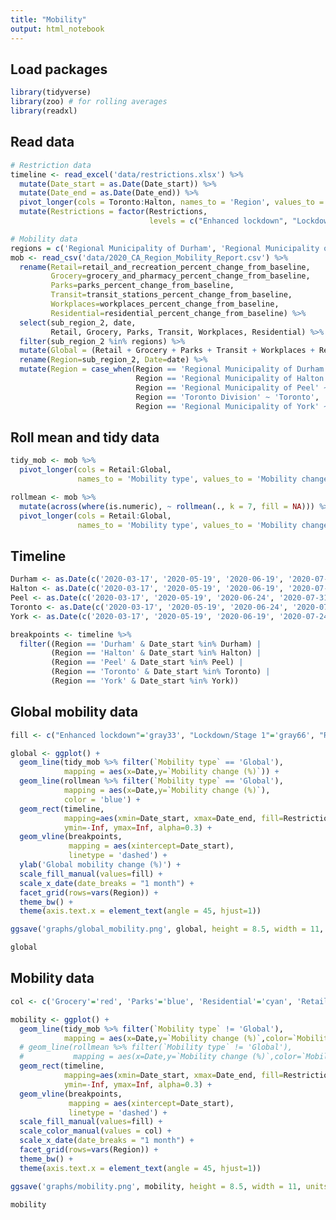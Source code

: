 ```yaml
---
title: "Mobility"
output: html_notebook
---
```


## Load packages
```r
library(tidyverse)
library(zoo) # for rolling averages
library(readxl)
```

## Read data
```r
# Restriction data
timeline <- read_excel('data/restrictions.xlsx') %>% 
  mutate(Date_start = as.Date(Date_start)) %>% 
  mutate(Date_end = as.Date(Date_end)) %>% 
  pivot_longer(cols = Toronto:Halton, names_to = 'Region', values_to = 'Restrictions') %>% 
  mutate(Restrictions = factor(Restrictions, 
                               levels = c("Enhanced lockdown", "Lockdown/Stage 1", "Red/Stage 2/Modified Stage 2", "Green/Stage 3", "Orange/Gathering limits")))

# Mobility data
regions = c('Regional Municipality of Durham', 'Regional Municipality of Halton', 'Regional Municipality of Peel', 'Toronto Division', 'Regional Municipality of York')
mob <- read_csv('data/2020_CA_Region_Mobility_Report.csv') %>% 
  rename(Retail=retail_and_recreation_percent_change_from_baseline,
         Grocery=grocery_and_pharmacy_percent_change_from_baseline,
         Parks=parks_percent_change_from_baseline,
         Transit=transit_stations_percent_change_from_baseline,
         Workplaces=workplaces_percent_change_from_baseline,
         Residential=residential_percent_change_from_baseline) %>% 
  select(sub_region_2, date, 
         Retail, Grocery, Parks, Transit, Workplaces, Residential) %>% 
  filter(sub_region_2 %in% regions) %>% 
  mutate(Global = (Retail + Grocery + Parks + Transit + Workplaces + Residential)/6)%>%
  rename(Region=sub_region_2, Date=date) %>% 
  mutate(Region = case_when(Region == 'Regional Municipality of Durham' ~ 'Durham',
                            Region == 'Regional Municipality of Halton' ~ 'Halton',
                            Region == 'Regional Municipality of Peel' ~ 'Peel',
                            Region == 'Toronto Division' ~ 'Toronto',
                            Region == 'Regional Municipality of York' ~ 'York'))
```

## Roll mean and tidy data
```r
tidy_mob <- mob %>% 
  pivot_longer(cols = Retail:Global, 
               names_to = 'Mobility type', values_to = 'Mobility change (%)')

rollmean <- mob %>% 
  mutate(across(where(is.numeric), ~ rollmean(., k = 7, fill = NA))) %>% 
  pivot_longer(cols = Retail:Global, 
               names_to = 'Mobility type', values_to = 'Mobility change (%)')
```

## Timeline
```r
Durham <- as.Date(c('2020-03-17', '2020-05-19', '2020-06-19', '2020-07-24', '2020-11-16', '2020-11-23', '2020-12-26', '2021-02-16'))
Halton <- as.Date(c('2020-03-17', '2020-05-19', '2020-06-19', '2020-07-24', '2020-11-16', '2020-12-26', '2021-02-16'))
Peel <- as.Date(c('2020-03-17', '2020-05-19', '2020-06-24', '2020-07-31', '2020-09-18', '2020-10-10', '2020-11-23', '2020-12-26', '2021-03-19'))
Toronto <- as.Date(c('2020-03-17', '2020-05-19', '2020-06-24', '2020-07-31', '2020-09-18', '2020-10-10', '2020-11-23', '2020-12-26', '2021-03-19'))
York <- as.Date(c('2020-03-17', '2020-05-19', '2020-06-19', '2020-07-24', '2020-10-19', '2020-11-07', '2020-11-16', '2020-12-14', '2020-12-26', '2021-02-22'))

breakpoints <- timeline %>% 
  filter((Region == 'Durham' & Date_start %in% Durham) |
         (Region == 'Halton' & Date_start %in% Halton) |
         (Region == 'Peel' & Date_start %in% Peel) |
         (Region == 'Toronto' & Date_start %in% Toronto) |
         (Region == 'York' & Date_start %in% York))
```

## Global mobility data
```r
fill <- c("Enhanced lockdown"='gray33', "Lockdown/Stage 1"='gray66', "Red/Stage 2/Modified Stage 2"='red', "Green/Stage 3"='green', "Orange/Gathering limits"='orange')

global <- ggplot() +
  geom_line(tidy_mob %>% filter(`Mobility type` == 'Global'),
            mapping = aes(x=Date,y=`Mobility change (%)`)) +
  geom_line(rollmean %>% filter(`Mobility type` == 'Global'),
            mapping = aes(x=Date,y=`Mobility change (%)`),
            color = 'blue') +
  geom_rect(timeline, 
            mapping=aes(xmin=Date_start, xmax=Date_end, fill=Restrictions),
            ymin=-Inf, ymax=Inf, alpha=0.3) +
  geom_vline(breakpoints,
             mapping = aes(xintercept=Date_start),
             linetype = 'dashed') +
  ylab('Global mobility change (%)') +
  scale_fill_manual(values=fill) +
  scale_x_date(date_breaks = "1 month") +
  facet_grid(rows=vars(Region)) +
  theme_bw() +
  theme(axis.text.x = element_text(angle = 45, hjust=1))

ggsave('graphs/global_mobility.png', global, height = 8.5, width = 11, units = 'in')

global
```


## Mobility data
```r
col <- c('Grocery'='red', 'Parks'='blue', 'Residential'='cyan', 'Retail'='darkgreen', 'Transit'='pink', 'Workplaces'='seagreen1')

mobility <- ggplot() +
  geom_line(tidy_mob %>% filter(`Mobility type` != 'Global'), 
            mapping = aes(x=Date,y=`Mobility change (%)`,color=`Mobility type`)) +
  # geom_line(rollmean %>% filter(`Mobility type` != 'Global'), 
  #           mapping = aes(x=Date,y=`Mobility change (%)`,color=`Mobility type`)) +
  geom_rect(timeline, 
            mapping=aes(xmin=Date_start, xmax=Date_end, fill=Restrictions),
            ymin=-Inf, ymax=Inf, alpha=0.3) +
  geom_vline(breakpoints,
             mapping = aes(xintercept=Date_start),
             linetype = 'dashed') +
  scale_fill_manual(values=fill) +
  scale_color_manual(values = col) +
  scale_x_date(date_breaks = "1 month") +
  facet_grid(rows=vars(Region)) +
  theme_bw() +
  theme(axis.text.x = element_text(angle = 45, hjust=1))

ggsave('graphs/mobility.png', mobility, height = 8.5, width = 11, units = 'in')

mobility
```
